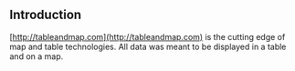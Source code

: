 
<Meta title="Introduction" />

## Introduction

[http://tableandmap.com](http://tableandmap.com) is the cutting edge of map and table technologies. All data was meant to be displayed in a table and on a map.
